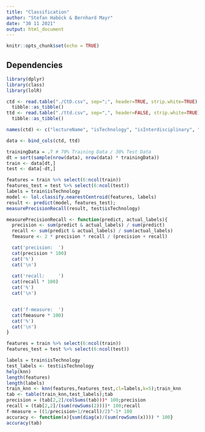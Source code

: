 ```yaml
---
title: "Classification"
author: "Stefan Haböck & Bernhard Mayr"
date: "30 11 2021"
output: html_document
---
```


```r
knitr::opts_chunk$set(echo = TRUE)
```

## Dependencies
```r
library(dplyr)
library(class)
library(lolR)
```

```r
ctd <- read.table("./CtD.csv", sep=";", header=TRUE, strip.white=TRUE) %>%
  tibble::as_tibble()
ttd <- read.table("./ttd.csv", sep=",", header=FALSE, strip.white=TRUE) %>%
  tibble::as_tibble()

names(ctd) <- c("lectureName", "isTechnology", "isInterdisciplinary", "isMedia", "isBiology")

data <- bind_cols(ctd, ttd)
```

```r
trainingData = .7 # 70% Training Data / 30% Test Data
dt = sort(sample(nrow(data), nrow(data) * trainingData))
train <- data[dt,]
test <- data[-dt,]
```

```r
features = train %>% select(6:ncol(train))
features_test = test %>% select(6:ncol(test))
labels = train$isTechnology
model <- lol.classify.nearestCentroid(features, labels)
result <- predict(model, features_test);
measurePrecisionRecall(result, test$isTechnology)

measurePrecisionRecall <- function(predict, actual_labels){
  precision <- sum(predict & actual_labels) / sum(predict)
  recall <- sum(predict & actual_labels) / sum(actual_labels)
  fmeasure <- 2 * precision * recall / (precision + recall)

  cat('precision:  ')
  cat(precision * 100)
  cat('%')
  cat('\n')
  
  cat('recall:     ')
  cat(recall * 100)
  cat('%')
  cat('\n')


  cat('f-measure:  ')
  cat(fmeasure * 100)
  cat('%')
  cat('\n')
}
```

```r
features = train %>% select(6:ncol(train))
features_test = test %>% select(6:ncol(test))

labels = train$isTechnology
test_labels <- test$isTechnology
help(knn)
length(features)
length(labels)
train_knn <- knn(features,features_test,cl=labels,k=5);train_knn
tab <- table(train_knn,test_labels);tab
precision = (tab[2,2]/colSums(tab)))* 100;precision
recall = (tab[2,2]/(sum(rowSums(2))))* 100;recall
f-measure = ((1/precision+1/recall)/2)^-1* 100
accuracy <- function(x){sum(diag(x)/(sum(rowSums(x)))) * 100}
accuracy(tab)
```